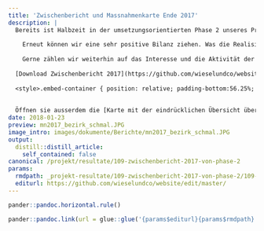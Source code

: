 ```yaml
---
title: 'Zwischenbericht und Massnahmenkarte Ende 2017'
description: |
  Bereits ist Halbzeit in der umsetzungsorientierten Phase 2 unseres Projekts. 
  
    Erneut können wir eine sehr positive Bilanz ziehen. Was die Realisierung der bis Projektende zum Ziel gesetzten 300 Klein- und Grossstrukturen angeht, sind bereits 215 erstellt.  Glücklicherweise haben wir für die zweite Halbzeit klare Perspektiven und grosse Motivation sowohl für kommende Lebensraumaufwertungen wie auch für weitere Ziele wie die Wieselwerke mit Schulklassen. 
  
    Gerne zählen wir weiterhin auf das Interesse und die Aktivität der Bevölkerung. Lesen sie von den wichtigsten Errungenschaften bis Ende 2017 und wagen sie mit uns den Ausblick auf das Jahr 2018. 
  
  [Download Zwischenbericht 2017](https://github.com/wieselundco/website/files/6971524/Zwischenbericht_WiCoZ_2017.compressed.pdf)
  
  <style>.embed-container { position: relative; padding-bottom:56.25%; height:0; overflow: hidden; max-width: 100%; } .embed-container iframe, .embed-container object, .embed-container embed { position: absolute; top: 0; left: 0; width: 100%; height: 100%;}</style><div class='embed-container' data-page-width='452' data-page-height='640' id='ypembedcontainer' ><iframe   src="https://www.yumpu.com/de/embed/view/PD4xoeBUEn530lGZ" frameborder="0" allowfullscreen="true"  allowtransparency="true"></iframe><br><a href="https://www.yumpu.com/de/document/view/59980638/zwischenbericht-2017-wiesel-co-am-zimmerberg" title="Zwischenbericht 2017 Wiesel & Co am Zimmerberg" target="_blank">Zwischenbericht 2017 Wiesel & Co am Zimmerberg</a></div><script src='https://players.yumpu.com/modules/embed/yp_r_iframe.js' ></script>
  
  
  Öffnen sie ausserdem die [Karte mit der eindrücklichen Übersicht über die bis Ende 2017 realisierten Massnahmen von Wiesel & Co am Zimmerberg.](https://zhaw.maps.arcgis.com/apps/View/index.html?appid=4ae1d5a8a4534bedbc6e6e9118692284&extent=8.6366,47.1901,8.7219,47.2234)
date: 2018-01-23
preview: mn2017_bezirk_schmal.JPG
image_intro: images/dokumente/Berichte/mn2017_bezirk_schmal.JPG
output:
  distill::distill_article:
    self_contained: false
canonical: /projekt/resultate/109-zwischenbericht-2017-von-phase-2
params:
  rmdpath: _projekt-resultate/109-zwischenbericht-2017-von-phase-2/109-zwischenbericht-2017-von-phase-2.Rmd
  editurl: https://github.com/wieselundco/website/edit/master/
---
```







```r
pander::pandoc.horizontal.rule()

pander::pandoc.link(url = glue::glue('{params$editurl}{params$rmdpath}'),text = 'Artikel bearbeiten')
```

<!--http://wieselundco.ch/projekt/resultate/109-zwischenbericht-2017-von-phase-2-->
